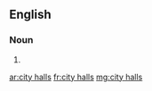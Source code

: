 ==English==

===Noun===
{{head|en|plural|head=[[city]] [[hall]]s}}

# {{plural of|city hall|lang=en}}

[[ar:city halls]]
[[fr:city halls]]
[[mg:city halls]]